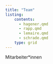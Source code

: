 ---
title: "Team"
listing:
    contents:
      - hagener.qmd
      - rapp.qmd
      - lemaire.qmd
      - schrade.qmd
    type: grid
---

Mitarbeiter*innen